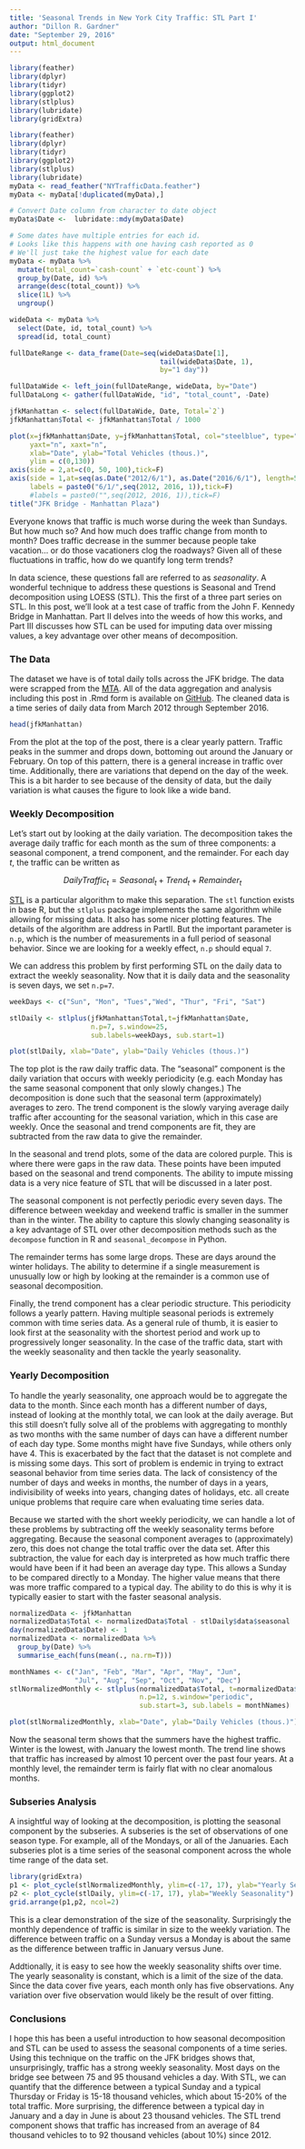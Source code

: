 ```yaml
---
title: 'Seasonal Trends in New York City Traffic: STL Part I'
author: "Dillon R. Gardner"
date: "September 29, 2016"
output: html_document
---
```

```r
library(feather)
library(dplyr)
library(tidyr)
library(ggplot2)
library(stlplus)
library(lubridate)
library(gridExtra)
```

<!-- Loading and formatting data -->
```r
library(feather)
library(dplyr)
library(tidyr)
library(ggplot2)
library(stlplus)
library(lubridate)
myData <- read_feather("NYTrafficData.feather")
myData <- myData[!duplicated(myData),]

# Convert Date column from character to date object
myData$Date <-  lubridate::mdy(myData$Date)

# Some dates have multiple entries for each id.
# Looks like this happens with one having cash reported as 0
# We'll just take the highest value for each date
myData <- myData %>%
  mutate(total_count=`cash-count` + `etc-count`) %>%
  group_by(Date, id) %>%
  arrange(desc(total_count)) %>%
  slice(1L) %>%
  ungroup()

wideData <- myData %>%
  select(Date, id, total_count) %>%
  spread(id, total_count)

fullDateRange <- data_frame(Date=seq(wideData$Date[1],
                                     tail(wideData$Date, 1),
                                     by="1 day"))

fullDataWide <- left_join(fullDateRange, wideData, by="Date")
fullDataLong <- gather(fullDataWide, "id", "total_count", -Date)

jfkManhattan <- select(fullDataWide, Date, Total=`2`)
jfkManhattan$Total <- jfkManhattan$Total / 1000
```

<!-- ggplot of data -->
```r

plot(x=jfkManhattan$Date, y=jfkManhattan$Total, col="steelblue", type="l",bty="n",
     yaxt="n", xaxt="n",
     xlab="Date", ylab="Total Vehicles (thous.)",
     ylim = c(0,130))
axis(side = 2,at=c(0, 50, 100),tick=F)
axis(side = 1,at=seq(as.Date("2012/6/1"), as.Date("2016/6/1"), length=5),
     labels = paste0("6/1/",seq(2012, 2016, 1)),tick=F)
     #labels = paste0("",seq(2012, 2016, 1)),tick=F)
title("JFK Bridge - Manhattan Plaza")
```


Everyone knows that traffic is much worse during the week than Sundays. But how much so? And how much does traffic change from month to month? Does traffic decrease in the summer because people take vacation... or do those vacationers clog the roadways? Given all of these fluctuations in traffic, how do we quantify long term trends?

In data science, these questions fall are referred to as _seasonality_. A wonderful technique to address these questions is Seasonal and Trend decomposition using LOESS (STL). This the first of a three part series on STL. In this post, we'll look at a test case of traffic from the John F. Kennedy Bridge in Manhattan. Part II delves into the weeds of how this works, and Part III discusses how STL can be used for imputing data over missing values, a key advantage over other means of decomposition.

### The Data

The dataset we have is of total daily tolls across the JFK bridge. The data were scrapped from the [MTA][dataLocation]. All of the data aggregation and analysis including this post in .Rmd form is available on [GitHub][source]. The cleaned data is a time series of daily data from March 2012 through September 2016.

```r
head(jfkManhattan)
```

From the plot at the top of the post, there is a clear yearly pattern. Traffic peaks in the summer and drops down, bottoming out around the January or February. On top of this pattern, there is a general increase in traffic over time. Additionally, there are variations that depend on the day of the week. This is a bit harder to see because of the density of data, but the daily variation is what causes the figure to look like a wide band.

### Weekly Decomposition

Let's start out by looking at the daily variation. The decomposition takes the average daily traffic for each month as the sum of three components: a seasonal component, a trend component, and the remainder. For each day $t$, the traffic can be written as

$$ DailyTraffic_t = Seasonal_t + Trend_t + Remainder_t $$

[STL][Cleveland] is a particular algorithm to make this separation. The `stl` function exists in base R, but the `stlplus` package implements the same algorithm while allowing for missing data. It also has some nicer plotting features. The details of the algorithm are address in PartII. But the important parameter is `n.p`, which is the number of measurements in a full period of seasonal behavior. Since we are looking for a weekly effect, `n.p` should equal `7`.



We can address this problem by first performing STL on the daily data to extract the weekly seasonality. Now that it is daily data and the seasonality is seven days, we set `n.p=7`.

```r
weekDays <- c("Sun", "Mon", "Tues","Wed", "Thur", "Fri", "Sat")

stlDaily <- stlplus(jfkManhattan$Total,t=jfkManhattan$Date,
                    n.p=7, s.window=25,
                    sub.labels=weekDays, sub.start=1)

plot(stlDaily, xlab="Date", ylab="Daily Vehicles (thous.)")
```

The top plot is the raw daily traffic data. The "seasonal" component is the daily variation that occurs with weekly periodicity (e.g. each Monday has the same seasonal component that only slowly changes.) The decomposition is done such that the seasonal term (approximately) averages to zero. The trend component is the slowly varying average daily traffic after accounting for the seasonal variation, which in this case are weekly. Once the seasonal and trend components are fit, they are subtracted from the raw data to give the remainder.

In the seasonal and trend plots, some of the data are colored purple. This is where there were gaps in the raw data. These points have been imputed based on the seasonal and trend components. The ability to impute missing data is a very nice feature of STL that will be discussed in a later post.

The seasonal component is not perfectly periodic every seven days. The difference between weekday and weekend traffic is smaller in the summer than in the winter. The ability to capture this slowly changing seasonality is a key advantage of STL over other decomposition methods such as the `decompose` function in R and `seasonal_decompose` in Python.

The remainder terms has some large drops. These are days around the winter holidays. The ability to determine if a single measurement is unusually low or high by looking at the remainder is a common use of seasonal decomposition.

Finally, the trend component has a clear periodic structure. This periodicity follows a yearly pattern. Having multiple seasonal periods is extremely common with time series data. As a general rule of thumb, it is easier to look first at the seasonality with the shortest period and work up to progressively longer seasonality. In the case of the traffic data, start with the weekly seasonality and then tackle the yearly seasonality.

### Yearly Decomposition

To handle the yearly seasonality, one approach would be to aggregate the data to the month. Since each month has a different number of days, instead of looking at the monthly total, we can look at the daily average. But this still doesn't fully solve all of the problems with aggregating to monthly as two months with the same number of days can have a different number of each day type. Some months might have five Sundays, while others only have 4. This is exacerbated by the fact that the dataset is not complete and is missing some days. This sort of problem is endemic in trying to extract seasonal behavior from time series data. The lack of consistency of the number of days and weeks in months, the number of days in a years, indivisibility of weeks into years, changing dates of holidays, etc. all create unique problems that require care when evaluating time series data.

Because we started with the short weekly periodicity, we can handle a lot of these problems by subtracting off the weekly seasonality terms before aggregating. Because the seasonal component averages to (approximately) zero, this does not change the total traffic over the data set. After this subtraction, the value for each day is interpreted as how much traffic there would have been if it had been an average day type. This allows a Sunday to be compared directly to a Monday. The higher value means that there was more traffic compared to a typical day. The ability to do this is why it is typically easier to start with the faster seasonal analysis.

```r
normalizedData <- jfkManhattan
normalizedData$Total <- normalizedData$Total - stlDaily$data$seasonal
day(normalizedData$Date) <- 1
normalizedData <- normalizedData %>%
  group_by(Date) %>%
  summarise_each(funs(mean(., na.rm=T)))

monthNames <- c("Jan", "Feb", "Mar", "Apr", "May", "Jun", 
                "Jul", "Aug", "Sep", "Oct", "Nov", "Dec")
stlNormalizedMonthly <- stlplus(normalizedData$Total, t=normalizedData$Date,
                                n.p=12, s.window="periodic",
                                sub.start=3, sub.labels = monthNames)

plot(stlNormalizedMonthly, xlab="Date", ylab="Daily Vehicles (thous.)")
```

Now the seasonal term shows that the summers have the highest traffic. Winter is the lowest, with January the lowest month.  The trend line shows that traffic has increased by almost 10 percent over the past four years.  At a monthly level, the remainder term is fairly flat with no clear anomalous months.

### Subseries Analysis
A insightful way of looking at the decomposition, is plotting the seasonal component by the subseries. A subseries is the set of observations of one season type. For example, all of the Mondays, or all of the Januaries. Each subseries plot is a time series of the seasonal component across the whole time range of the data set.

```r
library(gridExtra)
p1 <- plot_cycle(stlNormalizedMonthly, ylim=c(-17, 17), ylab="Yearly Seasonality")
p2 <- plot_cycle(stlDaily, ylim=c(-17, 17), ylab="Weekly Seasonality")
grid.arrange(p1,p2, ncol=2)
```

This is a clear demonstration of the size of the seasonality. Surprisingly the monthly dependence of traffic is similar in size to the weekly variation. The difference between traffic on a Sunday versus a Monday is about the same as the difference between traffic in January versus June.

Addtionally, it is easy to see how the weekly seasonality shifts over time. The yearly seasonality is constant, which is a limit of the size of the data. Since the data cover five years, each month only has five observations. Any variation over five observation would likely be the result of over fitting.


### Conclusions

I hope this has been a useful introduction to how seasonal decomposition and STL can be used to assess the seasonal components of a time series. Using this technique on the traffic on the JFK bridges shows that, unsurprisingly, traffic has a strong weekly seasonality. Most days on the bridge see between 75 and 95 thousand vehicles a day. With STL, we can quantify that the difference between a typical Sunday and a typical Thursday or Friday is 15-18 thousand vehicles, which about 15-20% of the total traffic. More surprising, the difference between a typical day in January and a day in June is about 23 thousand vehicles. The STL trend component shows that traffic has increased from an average of 84 thousand vehicles to to 92 thousand vehicles (about 10%) since 2012.

[Cleveland]: http://www.wessa.net/download/stl.pdf
[dataLocation]: http://web.mta.info/developers/data/bandt/trafficdata.html
[source]: https://github.com/dillongardner/NYTraffic
